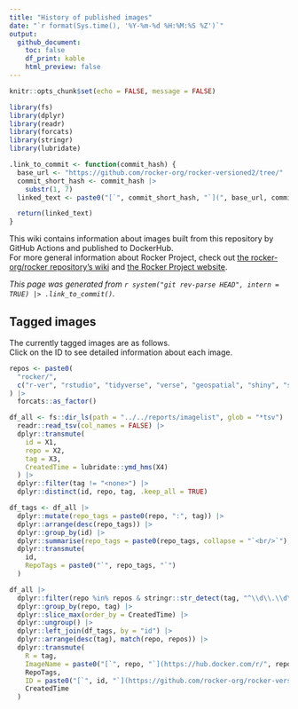 ```yaml
---
title: "History of published images"
date: "`r format(Sys.time(), '%Y-%m-%d %H:%M:%S %Z')`"
output:
  github_document:
    toc: false
    df_print: kable
    html_preview: false
---
```


```r
knitr::opts_chunk$set(echo = FALSE, message = FALSE)

library(fs)
library(dplyr)
library(readr)
library(forcats)
library(stringr)
library(lubridate)
```

```r
.link_to_commit <- function(commit_hash) {
  base_url <- "https://github.com/rocker-org/rocker-versioned2/tree/"
  commit_short_hash <- commit_hash |>
    substr(1, 7)
  linked_text <- paste0("[`", commit_short_hash, "`](", base_url, commit_hash, ")")

  return(linked_text)
}
```

This wiki contains information about images built from this repository by GitHub Actions and published to DockerHub.  
For more general information about Rocker Project, check out [the rocker-org/rocker repository's wiki](https://github.com/rocker-org/rocker/wiki) and [the Rocker Project website](https://www.rocker-project.org/).

*This page was generated from `r system("git rev-parse HEAD", intern = TRUE) |> .link_to_commit()`.*

## Tagged images

The currently tagged images are as follows.  
Click on the ID to see detailed information about each image.

```r
repos <- paste0(
  "rocker/",
  c("r-ver", "rstudio", "tidyverse", "verse", "geospatial", "shiny", "shiny-verse", "ml", "ml-verse")
) |>
  forcats::as_factor()

df_all <- fs::dir_ls(path = "../../reports/imagelist", glob = "*tsv") |>
  readr::read_tsv(col_names = FALSE) |>
  dplyr::transmute(
    id = X1,
    repo = X2,
    tag = X3,
    CreatedTime = lubridate::ymd_hms(X4)
  ) |>
  dplyr::filter(tag != "<none>") |>
  dplyr::distinct(id, repo, tag, .keep_all = TRUE)

df_tags <- df_all |>
  dplyr::mutate(repo_tags = paste0(repo, ":", tag)) |>
  dplyr::arrange(desc(repo_tags)) |>
  dplyr::group_by(id) |>
  dplyr::summarise(repo_tags = paste0(repo_tags, collapse = "`<br/>`"), .groups = "drop") |>
  dplyr::transmute(
    id,
    RepoTags = paste0("`", repo_tags, "`")
  )

df_all |>
  dplyr::filter(repo %in% repos & stringr::str_detect(tag, "^\\d\\.\\d\\.\\d$")) |>
  dplyr::group_by(repo, tag) |>
  dplyr::slice_max(order_by = CreatedTime) |>
  dplyr::ungroup() |>
  dplyr::left_join(df_tags, by = "id") |>
  dplyr::arrange(desc(tag), match(repo, repos)) |>
  dplyr::transmute(
    R = tag,
    ImageName = paste0("[`", repo, "`](https://hub.docker.com/r/", repo, ")"),
    RepoTags,
    ID = paste0("[`", id, "`](https://github.com/rocker-org/rocker-versioned2/wiki/", id, ")"),
    CreatedTime
  )
```
